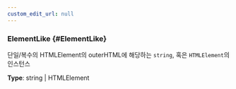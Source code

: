 ```yaml
---
custom_edit_url: null
---
```


### ElementLike {#ElementLike}

<div className="bulma-tags">

</div>

단일/복수의 HTMLElement의 outerHTML에 해당하는 `string`, 혹은 `HTMLElement`의 인스턴스

**Type**: string \| HTMLElement

